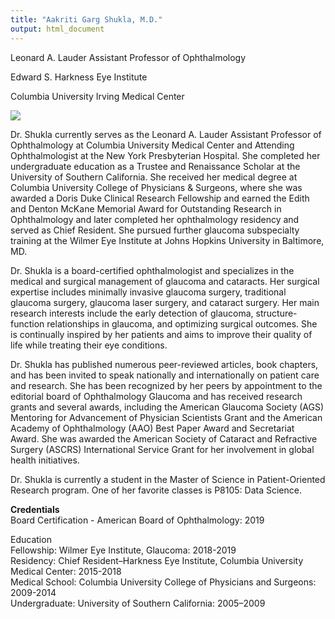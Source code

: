 ```yaml
---
title: "Aakriti Garg Shukla, M.D."
output: html_document
---
```

			
Leonard A. Lauder Assistant Professor of Ophthalmology

Edward S. Harkness Eye Institute

Columbia University Irving Medical Center

![](images/aaki.jpg)

Dr. Shukla currently serves as the Leonard A. Lauder Assistant Professor of Ophthalmology at Columbia University Medical Center and Attending Ophthalmologist at the New York Presbyterian Hospital. She completed her undergraduate education as a Trustee and Renaissance Scholar at the University of Southern California. She received her medical degree at Columbia University College of Physicians & Surgeons, where she was awarded a Doris Duke Clinical Research Fellowship and earned the Edith and Denton McKane Memorial Award for Outstanding Research in Ophthalmology and later completed her ophthalmology residency and served as Chief Resident. She pursued further glaucoma subspecialty training at the Wilmer Eye Institute at Johns Hopkins University in Baltimore, MD. 

Dr. Shukla is a board-certified ophthalmologist and specializes in the medical and surgical management of glaucoma and cataracts. Her surgical expertise includes minimally invasive glaucoma surgery, traditional glaucoma surgery, glaucoma laser surgery, and cataract surgery.  Her main research interests include the early detection of glaucoma, structure-function relationships in glaucoma, and optimizing surgical outcomes. She is continually inspired by her patients and aims to improve their quality of life while treating their eye conditions.

Dr. Shukla has published numerous peer-reviewed articles, book chapters, and has been invited to speak nationally and internationally on patient care and research. She has been recognized by her peers by appointment to the editorial board of Ophthalmology Glaucoma and has received research grants and several awards, including the American Glaucoma Society (AGS) Mentoring for Advancement of Physician Scientists Grant and the American Academy of Ophthalmology (AAO) Best Paper Award and Secretariat Award. She was awarded the American Society of Cataract and Refractive Surgery (ASCRS) International Service Grant for her involvement in global health initiatives.

Dr. Shukla is currently a student in the Master of Science in Patient-Oriented Research program. One of her favorite classes is P8105: Data Science.

**Credentials** <br>
Board Certification - American Board of Ophthalmology: 2019

Education<br>
Fellowship: Wilmer Eye Institute, Glaucoma: 2018-2019<br>
Residency: Chief Resident–Harkness Eye Institute, Columbia University Medical Center: 2015-2018<br>
Medical School: Columbia University College of Physicians and Surgeons: 2009-2014<br>
Undergraduate: University of Southern California: 2005–2009